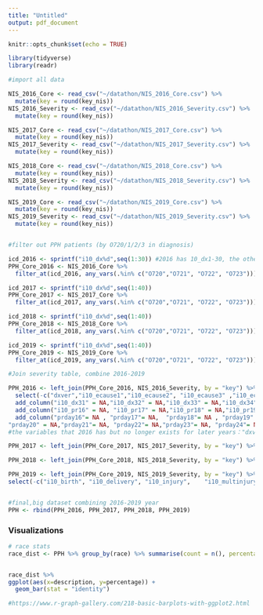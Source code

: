 ```yaml
---
title: "Untitled"
output: pdf_document
---
```


```r
knitr::opts_chunk$set(echo = TRUE)
```

```r
library(tidyverse)
library(readr)

#import all data

NIS_2016_Core <- read_csv("~/datathon/NIS_2016_Core.csv") %>%
  mutate(key = round(key_nis))
NIS_2016_Severity <- read_csv("~/datathon/NIS_2016_Severity.csv") %>%
  mutate(key = round(key_nis))

NIS_2017_Core <- read_csv("~/datathon/NIS_2017_Core.csv") %>%
  mutate(key = round(key_nis))
NIS_2017_Severity <- read_csv("~/datathon/NIS_2017_Severity.csv") %>%
  mutate(key = round(key_nis))

NIS_2018_Core <- read_csv("~/datathon/NIS_2018_Core.csv") %>%
  mutate(key = round(key_nis))
NIS_2018_Severity <- read_csv("~/datathon/NIS_2018_Severity.csv") %>%
  mutate(key = round(key_nis))

NIS_2019_Core <- read_csv("~/datathon/NIS_2019_Core.csv") %>%
  mutate(key = round(key_nis))
NIS_2019_Severity <- read_csv("~/datathon/NIS_2019_Severity.csv") %>%
  mutate(key = round(key_nis))


#filter out PPH patients (by O720/1/2/3 in diagnosis)

icd_2016 <- sprintf("i10_dx%d",seq(1:30)) #2016 has 10_dx1-30, the other three year has 1-40
PPH_Core_2016 <- NIS_2016_Core %>% 
  filter_at(icd_2016, any_vars(.%in% c("O720","O721", "O722", "O723"))) #26588 patients diagonsed with PPH in 2016

icd_2017 <- sprintf("i10_dx%d",seq(1:40)) 
PPH_Core_2017 <- NIS_2017_Core %>% 
  filter_at(icd_2017, any_vars(.%in% c("O720","O721", "O722", "O723"))) #28375 patients diagonsed with PPH in 2017

icd_2018 <- sprintf("i10_dx%d",seq(1:40))
PPH_Core_2018 <- NIS_2018_Core %>% 
  filter_at(icd_2018, any_vars(.%in% c("O720","O721", "O722", "O723"))) #30204 patients diagonsed with PPH in 2018

icd_2019 <- sprintf("i10_dx%d",seq(1:40)) 
PPH_Core_2019 <- NIS_2019_Core %>% 
  filter_at(icd_2019, any_vars(.%in% c("O720","O721", "O722", "O723"))) #32416 patients diagonsed with PPH in 2019

#Join severity table, combine 2016-2019

PPH_2016 <- left_join(PPH_Core_2016, NIS_2016_Severity, by = "key") %>%     select(-c("key_nis.x","hosp_nis.y")) %>% 
  select(-c("dxver","i10_ecause1","i10_ecause2", "i10_ecause3" ,"i10_ecause4" ,"i10_necause","prver")) %>% 
  add_column("i10_dx31" = NA,"i10_dx32" = NA,"i10_dx33" = NA,"i10_dx34"= NA, "i10_dx35"= NA,"i10_dx36"= NA,"i10_dx37"= NA, "i10_dx38"= NA,"i10_dx39"= NA,"i10_dx40"= NA, .after = "i10_dx30") %>%
  add_column("i10_pr16" = NA, "i10_pr17" = NA,"i10_pr18" = NA,"i10_pr19"= NA,"i10_pr20"= NA,"i10_pr21"= NA,"i10_pr22"= NA,"i10_pr23"= NA, "i10_pr24"= NA,"i10_pr25"= NA, .after = "i10_pr15") %>%
  add_column("prday16"= NA , "prday17"= NA,  "prday18"= NA , "prday19" = NA,
"prday20" = NA,"prday21"= NA, "prday22"= NA,"prday23"= NA, "prday24"= NA, "prday25"= NA, .after = "prday15")
#the variables that 2016 has but no longer exists for later years："dxver""i10_ecause1" "i10_ecause2" "i10_ecause3" "i10_ecause4" "i10_necause" "prver"， remove them for now

PPH_2017 <- left_join(PPH_Core_2017, NIS_2017_Severity, by = "key") %>% select(-c("key_nis.x","hosp_nis.y","dxver","prver")) #the dxver and prver in 2017 are all 10,no these two columns in years after

PPH_2018 <- left_join(PPH_Core_2018, NIS_2018_Severity, by = "key") %>% select(-c("key_nis.x","hosp_nis.y"))

PPH_2019 <- left_join(PPH_Core_2019, NIS_2019_Severity, by = "key") %>% select(-c("key_nis.x","hosp_nis.y")) %>% 
select(-c("i10_birth", "i10_delivery", "i10_injury",    "i10_multinjury" , "i10_serviceline" ,"pclass_orproc")) #there are 6 new variables in 2019 "i10_birth", "i10_delivery", "i10_injury"     "i10_multinjury" , "i10_serviceline" ,"pclass_orproc", drop them for now


#final,big dataset combining 2016-2019 year
PPH <- rbind(PPH_2016, PPH_2017, PPH_2018, PPH_2019)

```

### Visualizations
```r
# race stats
race_dist <- PPH %>% group_by(race) %>% summarise(count = n(), percentage = n()/117583) %>% add_column("description"= c("White", "Black", "Hispanic", "Asian or Pacific Islander", "Native American", "Other", "Missing"), .after = "race")


race_dist %>% 
ggplot(aes(x=description, y=percentage)) + 
  geom_bar(stat = "identity")

#https://www.r-graph-gallery.com/218-basic-barplots-with-ggplot2.html
```